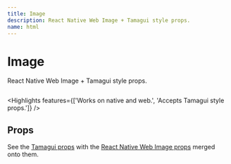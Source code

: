 ```yaml
---
title: Image
description: React Native Web Image + Tamagui style props.
name: html
---
```


# Image

<Description>React Native Web Image + Tamagui style props.</Description>

<HeroContainer>
  <ImageDemo />
</HeroContainer>

```jsx hero template=Image

```

<Highlights features={['Works on native and web.', 'Accepts Tamagui style props.']} />

## Props

See the [Tamagui props](/docs/intro/props) with the [React Native Web Image props](https://necolas.github.io/react-native-web/docs/image/) merged onto them.
